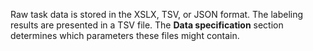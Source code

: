 Raw task data is stored in the XSLX, TSV, or JSON format. The labeling results are presented in a TSV file. The **Data specification** section determines which parameters these files might contain.